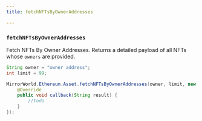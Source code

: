 ```yaml
---
title: fetchNFTsByOwnerAddresses

---
```


### `fetchNFTsByOwnerAddresses`

Fetch NFTs By Owner Addresses. Returns a detailed payload of all NFTs whose `owners`
are provided.

```java
String owner = "owner address";
int limit = 99;

MirrorWorld.Ethereum.Asset.fetchNFTsByOwnerAddresses(owner, limit, new MirrorCallback() {
    @Override
    public void callback(String result) {
        //todo
    }
});
```
